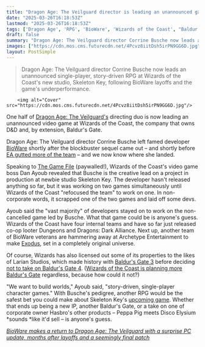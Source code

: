 ```yaml
---
title: "Dragon Age: The Veilguard director is leading an unannounced game for Wizards of the Coast, which recently hinted at more Baldur's Gate"
date: "2025-03-26T16:18:53Z"
lastmod: "2025-03-26T16:18:53Z"
tags: ['Dragon Age', 'RPG', 'BioWare', 'Wizards of the Coast', "Baldur's Gate", 'Single-Player', 'Skeleton Key', 'Unannounced Game']
draft: false
summary: "Dragon Age: The Veilguard director Corrine Busche now leads an unannounced single-player, story-driven RPG at Wizards of the Coast's new studio, Skeleton Key, following BioWare layoffs and the game's underperformance."
images: ["https://cdn.mos.cms.futurecdn.net/4Pcvz8iitDsh5irPN9GG6D.jpg"]
layout: PostSimple
---
```

> Dragon Age: The Veilguard director Corrine Busche now leads an unannounced single-player, story-driven RPG at Wizards of the Coast's new studio, Skeleton Key, following BioWare layoffs and the game's underperformance.


        <img alt="Cover" src="https://cdn.mos.cms.futurecdn.net/4Pcvz8iitDsh5irPN9GG6D.jpg"/>
        
One half of [Dragon Age: The Veilguard's](https://www.gamesradar.com/games/dragon-age/dragon-age-veilguard-guide/) directing duo is now leading an unannounced video game at Wizards of the Coast, the company that owns D&D and, by extension, Baldur's Gate.

Dragon Age: The Veilguard director Corrine Busche left famed developer [BioWare](https://www.gamesradar.com/tag/bioware/) shortly after the blockbuster sequel came out – and shortly before [EA gutted more of the team](https://www.gamesradar.com/games/action-rpg/ea-says-mass-effect-5-is-now-biowares-full-focus-as-it-shuffles-devs-to-other-studios-with-some-reportedly-facing-layoffs-following-dragon-age-the-veilguards-underperformance/) – and we now know where she landed.

Speaking to [The Game File](https://www.gamefile.news/p/hasbro-preps-an-edgy-snake-eyes-adventure) (paywalled!), Wizards of the Coast's video game boss Dan Ayoub revealed that Busche is the creative lead on a project in production at newbie studio Skeleton Key. The developer hasn't released anything so far, but it was working on two games simultaneously until Wizards of the Coast "refocused the team" to work on one. In non-corporate words, it scrapped one of the two games and laid off some devs.

Ayoub said the "vast majority" of developers stayed on to work on the non-cancelled game led by Busche. What that game could be is anyone's guess. Wizards of the Coast have four internal teams and have so far just released co-op looter Dungeons and Dragons: Dark Alliance. Next up, another team of BioWare veterans are hammering away at Archetype Entertainment to make [Exodus](https://www.gamesradar.com/games/rpg/mass-effect-veterans-have-another-normandy-type-major-hub-in-their-new-space-rpg-exodus-but-this-time-its-an-entire-city/), set in a completely original universe.

Of course, Wizards has also licensed out some of its properties to the likes of Larian Studios, which made history with [Baldur's Gate 3](https://www.gamesradar.com/baldurs-gate-3-guide/) before deciding [not to take on Baldur's Gate 4](https://www.gamesradar.com/larian-is-done-with-baldurs-gate-3-and-dandd-and-wont-make-baldurs-gate-4-well-forever-be-proud-of-it-but-were-not-going-to-continue-in-it/). ([Wizards of the Coast is planning more Baldur's Gate](https://www.gamesradar.com/games/baldur-s-gate/baldurs-gate-3s-corporate-overlord-says-news-on-the-future-of-the-rpg-series-is-coming-in-pretty-short-order/) regardless, because how could it not?)

"We want to build worlds," Ayoub said, "story-driven, single-player character games." With Busche's pedigree, another RPG would be the safest bet you could make about Skeleton Key's [upcoming game](https://www.gamesradar.com/video-game-release-dates/). Whether that ends up being a new IP, another Baldur's Gate, or a take on one of corporate owner Hasbro's other products – Peppa Pig meets Disco Elysium *sounds *like it'd sell – is anyone's guess.

[<em>BioWare makes a return to Dragon Age: The Veilguard with a surprise PC update, months after layoffs and a seemingly final patch</em>](https://www.gamesradar.com/games/dragon-age/bioware-makes-a-return-to-dragon-age-the-veilguard-with-a-surprise-pc-update-months-after-layoffs-and-a-seemingly-final-patch/)
        